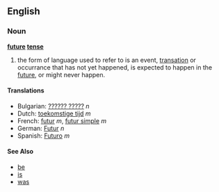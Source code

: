 ==English==
===Noun===
'''[[future]] [[tense]]'''

# the form of language used to refer to is an event, [[transation]] or occurrance that has not yet happened, is expected to happen in the [[future]], or might never happen.   

====Translations====
*Bulgarian: [[?????? ?????]] ''n''
*Dutch: [[toekomstige tijd]] ''m''
*French: [[futur]] ''m'', [[futur simple]] ''m''
*German: [[Futur]] ''n''
*Spanish: [[Futuro]] ''m''

====See Also==== 
*[[be]]
*[[is]]
*[[was]]